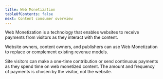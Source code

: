 ```yaml
---
title: Web Monetization
tableOfContents: false
next: Content consumer overview
---
```



Web Monetization is a technology that enables websites to receive payments from visitors as they interact with the content. 

Website owners, content owners, and publishers can use Web Monetization to replace or complement existing revenue models. 

Site visitors can make a one-time contribution or send continuous payments as they spend time on web monetized content. The amount and frequency of payments is chosen by the visitor, not the website. 

  <CardGrid>
    <LinkCard title="For visitors to web monetized content" href="/supporters/overview" description="As a content consumer, you pay as much or as little as you want, as often as you want, as you spend time on web monetized sites." />
    <LinkCard title="For website owners, content owners, and publishers" href="/developers/overview" description="Get paid directly for the work you own, create, publish, or contribute to on the web." />
    <LinkCard title="For developers" href="/developers/link-element"  description="Get started by adding Web Monetization to an HTML page. Web Monetization can also be added to RSS, ATOM, and JSON feeds, as well as Activity Streams." />
    <LinkCard title="Get the browser extension" href="/supporters/get-started#install-the-extension" description="Download Interledger Foundation's browser extension. Currently available for Chrome, Firefox, and Edge." />
  </CardGrid>